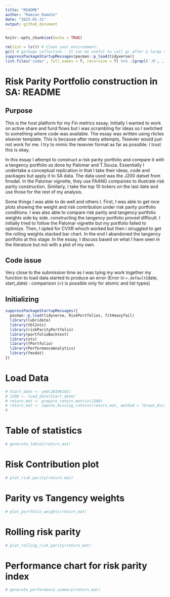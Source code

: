 ```yaml
---
title: "README"
author: "Ramzan Kamoto"
date: "2025-01-31"
output: github_document
---
```


```r
knitr::opts_chunk$set(echo = TRUE)
```

```r

rm(list = ls()) # Clean your environment:
gc() # garbage collection - It can be useful to call gc after a large object has been removed, as this may prompt R to return memory to the operating system.
suppressPackageStartupMessages(pacman::p_load(tidyverse))
list.files('code/', full.names = T, recursive = T) %>% .[grepl('.R', .)] %>% as.list() %>% walk(~source(.))
```



# Risk Parity Portfolio construction in SA: README

## Purpose 

This is the host platform for my Fin metrics essay. Initially I wanted to work on active share and fund flows but i was scrambling for ideas so I switched to something where code was available. The essay was written using rticles elsevier template. This is because after many attempts, Texevier would just not work for me. I try to mimic the texevier format as far as possible. I trust this is okay. 

In this essay I attempt to construct a risk parity portfolio and compare it with a tangency portfolio as done by Palomar and T.Souza. Essentially I  undertake a conceptual replication in that I take their ideas, code and packages but apply it to SA data. The data used was the J200 datset from fmxdat. In the Palomar vignette, they use FAANG companies to illustrate risk parity construction. Similarly, I take the top 10 tickers on the last date and use those for the rest of my analysis. 

Some things I was able to do well and others I. First, I was able to get nice plots showing the weight and risk contribution under risk parity portfolio conditions. I was also able to compare risk parity and tangency portfolio weights side by side. constructing the tangency portfolio proved difficult. I initially tried to follow the Palomar vignette but my portfolio failed to optimize. Then, I opted for CVXR whoch worked but then i struggled to get the rolling weights stacked bar chart. In the end I abandoned the tangency portfolio at this stage. In the essay, I discuss based on what I have seen in the literature but not with a plot of my own. 


## Code issue 

Very close to the submission time as I was tying my work together my function to load data started to produce an error (Error in `>.default`(date, start_date) : 
  comparison (>) is possible only for atomic and list types)
  
  
## Initializing


```r

suppressPackageStartupMessages({
  pacman::p_load(tidyverse, RiskPortfolios, fitHeavyTail)
  library(lubridate)
  library(tbl2xts)
  library(riskParityPortfolio)
  library(portfolioBacktest)
  library(xts)
  library(fPortfolio)
  library(PerformanceAnalytics)
  library(fmxdat)
})

```
# Load Data 

```r
# Start_date <- ymd(20100103)
# J200 <- load_data(Start_date)
# return_mat <- prepare_return_matrix(J200)
# return_mat <- impute_missing_returns(return_mat, method = "Drawn_Distribution_Collective") %>% tbl_xts()
# 

```


# Table of statistics 

```r
# generate_table1(return_mat)

```

# Risk Contribution plot 

```r
# plot_risk_parity(return_mat)

```

# Parity vs Tangency weights 

```r

# plot_portfolio_weights(return_mat)

```

# Rolling risk parity 

```r
# plot_rolling_risk_parity(return_mat)

```

# Performance chart for risk parity index 

```r
# generate_performance_summary(return_mat)

```

